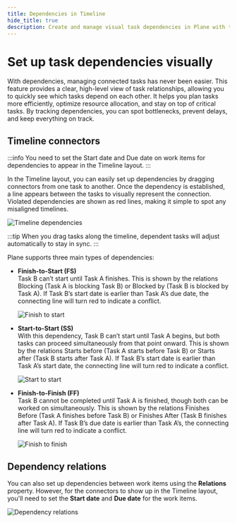 ```yaml
---
title: Dependencies in Timeline
hide_title: true
description: Create and manage visual task dependencies in Plane with timeline connectors.
---
```



<div className="tag-wrapper">
  <h1>Set up task dependencies visually</h1>
  <Tags tags={[{ name: "Pro", link: "https://plane.so/pricing", additionalClass: "pro" }]} />
</div>

With dependencies, managing connected tasks has never been easier. This feature provides a clear, high-level view of task relationships, allowing you to quickly see which tasks depend on each other. It helps you plan tasks more efficiently, optimize resource allocation, and stay on top of critical tasks. By tracking dependencies, you can spot bottlenecks, prevent delays, and keep everything on track.

## Timeline connectors

:::info
You need to set the Start date and Due date on work items for dependencies to appear in the Timeline layout.
:::

In the Timeline layout, you can easily set up dependencies by dragging connectors from one task to another. Once the dependency is established, a line appears between the tasks to visually represent the connection. Violated dependencies are shown as red lines, making it simple to spot any misaligned timelines.

![Timeline dependencies](https://media.docs.plane.so/issues/timeline-dependencies.webp#center)

:::tip
When you drag tasks along the timeline, dependent tasks will adjust automatically to stay in sync.
:::

Plane supports three main types of dependencies:

- **Finish-to-Start (FS)**  
  Task B can’t start until Task A finishes. This is shown by the relations Blocking (Task A is blocking Task B) or Blocked by (Task B is blocked by Task A). If Task B’s start date is earlier than Task A’s due date, the connecting line will turn red to indicate a conflict.

  ![Finish to start](https://media.docs.plane.so/issues/finish-to-start.webp#center)

- **Start-to-Start (SS)**  
  With this dependency, Task B can’t start until Task A begins, but both tasks can proceed simultaneously from that point onward. This is shown by the relations Starts before (Task A starts before Task B) or Starts after (Task B starts after Task A). If Task B’s start date is earlier than Task A’s start date, the connecting line will turn red to indicate a conflict.

  ![Start to start](https://media.docs.plane.so/issues/start-to-start.webp#center)

- **Finish-to-Finish (FF)**  
  Task B cannot be completed until Task A is finished, though both can be worked on simultaneously. This is shown by the relations Finishes Before (Task A finishes before Task B) or Finishes After (Task B finishes after Task A). If Task B’s due date is earlier than Task A’s, the connecting line will turn red to indicate a conflict.

  ![Finish to finish](https://media.docs.plane.so/issues/finish-to-finish.webp#center)

## Dependency relations

You can also set up dependencies between work items using the **Relations** property. However, for the connectors to show up in the Timeline layout, you'll need to set the **Start date** and **Due date** for the work items.

![Dependency relations](https://media.docs.plane.so/issues/dependency-relations.webp#center)
